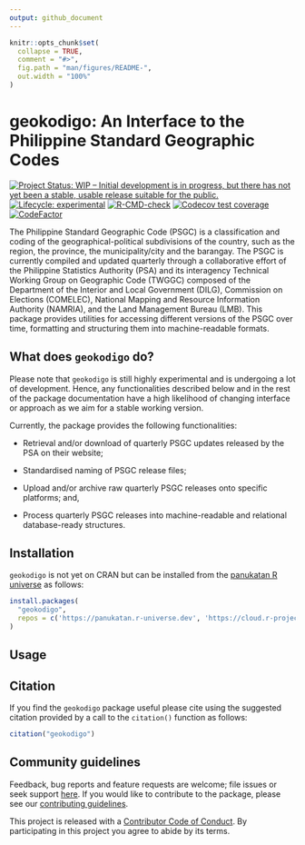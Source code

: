 ```yaml
---
output: github_document
---
```


<!-- README.md is generated from README.Rmd. Please edit that file -->

```r
knitr::opts_chunk$set(
  collapse = TRUE,
  comment = "#>",
  fig.path = "man/figures/README-",
  out.width = "100%"
)
```

# geokodigo: An Interface to the Philippine Standard Geographic Codes

<!-- badges: start -->
[![Project Status: WIP – Initial development is in progress, but there has not yet been a stable, usable release suitable for the public.](https://www.repostatus.org/badges/latest/wip.svg)](https://www.repostatus.org/#wip)
[![Lifecycle: experimental](https://img.shields.io/badge/lifecycle-experimental-orange.svg)](https://lifecycle.r-lib.org/articles/stages.html#experimental)
[![R-CMD-check](https://github.com/panukatan/geokodigo/actions/workflows/R-CMD-check.yaml/badge.svg)](https://github.com/panukatan/geokodigo/actions/workflows/R-CMD-check.yaml)
[![Codecov test coverage](https://codecov.io/gh/panukatan/geokodigo/branch/main/graph/badge.svg)](https://app.codecov.io/gh/panukatan/geokodigo?branch=main)
[![CodeFactor](https://www.codefactor.io/repository/github/panukatan/geokodigo/badge)](https://www.codefactor.io/repository/github/panukatan/geokodigo)
<!-- badges: end -->

The Philippine Standard Geographic Code (PSGC) is a classification and coding of the geographical-political subdivisions of the country, such as the region, the province, the municipality/city and the barangay. The PSGC is currently compiled and updated quarterly through a collaborative effort of the Philippine Statistics Authority (PSA) and its interagency Technical Working Group on Geographic Code (TWGGC) composed of the Department of the Interior and Local Government (DILG), Commission on Elections (COMELEC), National Mapping and Resource Information Authority (NAMRIA), and the Land Management Bureau (LMB). This package provides utilities for accessing different versions of the PSGC over time, formatting and structuring them into machine-readable formats.

## What does `geokodigo` do?

Please note that `geokodigo` is still highly experimental and is undergoing a lot of development. Hence, any functionalities described below and in the rest of the package documentation have a high likelihood of changing interface or approach as we aim for a stable working version.

Currently, the package provides the following functionalities:

* Retrieval and/or download of quarterly PSGC updates released by the PSA on their website;

* Standardised naming of PSGC release files;

* Upload and/or archive raw quarterly PSGC releases onto specific platforms; and,

* Process quarterly PSGC releases into machine-readable and relational database-ready structures.


## Installation

`geokodigo` is not yet on CRAN but can be installed from the [panukatan R universe](https://panukatan.r-universe.dev) as follows:

```r
install.packages(
  "geokodigo",
  repos = c('https://panukatan.r-universe.dev', 'https://cloud.r-project.org')
)
```

## Usage

## Citation

If you find the `geokodigo` package useful please cite using the suggested citation provided by a call to the `citation()` function as follows:

```r
citation("geokodigo")
```

## Community guidelines

Feedback, bug reports and feature requests are welcome; file issues or seek support [here](https://github.com/panukatan/geokodigo/issues). If you would like to contribute to the package, please see our [contributing guidelines](https://panukatan.io/geokodigo/CONTRIBUTING.html).

This project is released with a [Contributor Code of Conduct](https://panukatan.io/geokodigo/CODE_OF_CONDUCT.html). By participating in this project you agree to abide by its terms.
